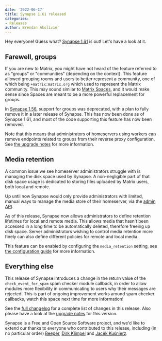 ```yaml
---
date: '2022-06-17'
title: Synapse 1.61 released
categories:
- Releases
author: Brendan Abolivier
---
```


Hey everyone! Guess what? [Synapse
1.61](https://github.com/matrix-org/synapse/releases/tag/v1.61.0) is out! Let's
have a look at it.

## Farewell, groups

If you are new to Matrix, you might have not heard of the feature referred to as
"groups" or "communities" (depending on the context). This feature allowed
grouping rooms and users to better represent a community, one of which being
`+matrix:matrix.org` which used to represent the Matrix community. This may
sound similar to [Matrix
Spaces](https://matrix.org/blog/2021/05/17/the-matrix-space-beta), and it would
make sense since Spaces are meant to be a more powerful replacement for groups.

In [Synapse 1.56](https://matrix.org/blog/2022/04/05/synapse-1-56-released),
support for groups was deprecated, with a plan to fully remove it in a
later release of Synapse. This has now been done as of Synapse 1.61, and most of the
code supporting this feature has now been removed.

Note that this means that administrators of homeservers using workers can remove
endpoints related to groups from their reverse proxy configuration. See [the
upgrade
notes](https://matrix-org.github.io/synapse/v1.61/upgrade.html#removal-of-deprecated-communitygroups)
for more information.

## Media retention

A common issue we see homeserver administrators struggle with is managing the
disk space used by Synapse. A non-negligible part of that disk space usage is
dedicated to storing files uploaded by Matrix users, both local and remote.

Up until now Synapse would only provide administrators with limited, manual ways
to manage the media store of their homeserver, via the [admin
API](https://matrix-org.github.io/synapse/develop/admin_api/media_admin_api.html).

As of this release, Synapse now allows administrators to define retention
lifetimes for local and remote media. This allows media that hasn't been
accessed in a long time to be automatically deleted, therefore freeing up disk
space. Server administrators wishing to control media retention more finely can
also define different policies for remote and local media.

This feature can be enabled by configuring the `media_retention` setting, see
[the configuration
guide](https://matrix-org.github.io/synapse/develop/usage/configuration/config_documentation.html#media_retention)
for more information.

## Everything else

This release of Synapse introduces a change in the return value of the
`check_event_for_spam` spam checker module callback, in order to allow modules
more flexibility in communicating to users why their messages are rejected. This
is part of ongoing improvement works around spam checker callbacks, watch this
space next time for more information!

See the [full
changelog](https://github.com/matrix-org/synapse/releases/tag/v1.61.0) for a
complete list of changes in this release. Also please have a look at the
[upgrade
notes](https://matrix-org.github.io/synapse/v1.61/upgrade#upgrading-to-v1610)
for this version.

Synapse is a Free and Open Source Software project, and we'd like to extend our
thanks to everyone who contributed to this release, including (in no particular
order) [Beeper](https://www.beeper.com/), [Dirk
Klimpel](https://github.com/dklimpel) and [Jacek
Kuśnierz](https://github.com/Vetchu).
